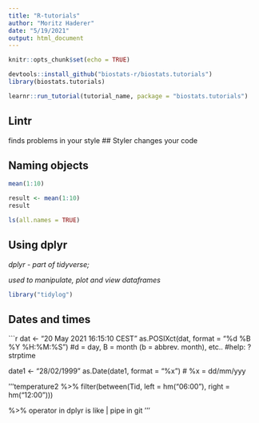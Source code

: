 ---
title: "R-tutorials"
author: "Moritz Haderer"
date: "5/19/2021"
output: html_document
---

```{r setup, include=FALSE}
knitr::opts_chunk$set(echo = TRUE)
```

```{r eval=FALSE, include=TRUE}
devtools::install_github("biostats-r/biostats.tutorials")
library(biostats.tutorials)

```

```{r eval=FALSE, include=TRUE}
learnr::run_tutorial(tutorial_name, package = "biostats.tutorials")
```

## Lintr
finds problems in your style
## Styler
changes your code 

<!-- naming-objects -->
<!-- function-packages -->
<!-- importing-data -->
<!-- using-dplyr -->
<!-- Dates-and-times -->
<!-- text-manipulation -->


## Naming objects

```{r echo=TRUE}
mean(1:10)

result <- mean(1:10)
result

ls(all.names = TRUE)
```

## Using dplyr
*dplyr - part of tidyverse;*

*used to manipulate, plot and view dataframes*

```{r echo=TRUE, include=FALSE}
library("tidylog")
```


## Dates and times

```{r echo=TRUE}
dat <- "20 May 2021 16:15:10 CEST"
as.POSIXct(dat, format = "%d %B %Y %H:%M:%S")
#d = day, B = month (b = abbrev. month), etc..
#help: ?strptime

date1 <- "28/02/1999"
as.Date(date1, format = "%x")
# %x = dd/mm/yyy

'''temperature2 %>% 
  filter(between(Tid, 
                 left = hm("06:00"), 
                 right = hm("12:00")))

%>% operator in dplyr is like | pipe in git
'''

